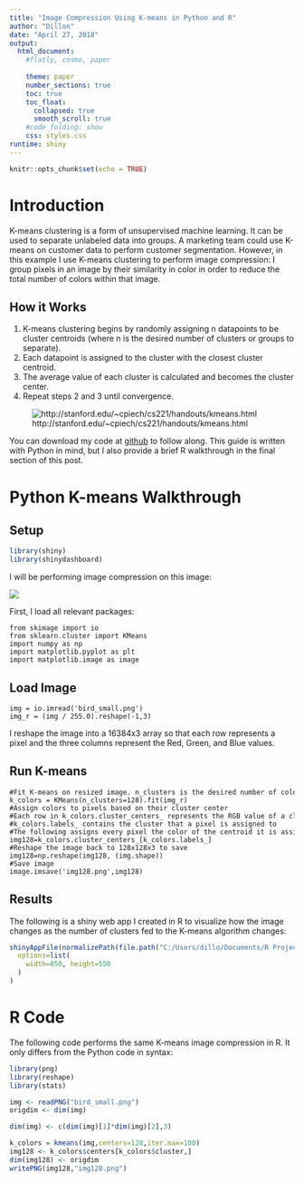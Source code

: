 ```yaml
---
title: "Image Compression Using K-means in Python and R"
author: "Dillon"
date: "April 27, 2018"
output:
  html_document:
    #flatly, cosmo, paper
    
    theme: paper
    number_sections: true
    toc: true
    toc_float:
      collapsed: true
      smooth_scroll: true
    #code_folding: show
    css: styles.css
runtime: shiny
---
```

<style>pre code, pre, code {
  white-space: pre !important;
  max-height: 300px;
  overflow-y: scroll !important;
  word-break: keep-all !important;
  word-wrap: initial !important;
}</style>



```r
knitr::opts_chunk$set(echo = TRUE)
```

# Introduction

K-means clustering is a form of unsupervised machine learning. It can be used to separate unlabeled data into groups. A marketing team could use K-means on customer data to perform customer segmentation. However, in this example I use K-means clustering to perform image compression: I group pixels in an image by their similarity in color in order to reduce the total number of colors within that image.

## How it Works

1. K-means clustering begins by randomly assigning n datapoints to be cluster centroids (where n is the desired number of clusters or groups to separate). 
2. Each datapoint is assigned to the cluster with the closest cluster centroid. 
3. The average value of each cluster is calculated and becomes the cluster center.
4. Repeat steps 2 and 3 until convergence.

![http://stanford.edu/~cpiech/cs221/handouts/kmeans.html](kmeansViz.png)

You can download my code at [github](https://github.com/dilloncamp/Kmeans) to follow along. This guide is written with Python in mind, but I also provide a brief R walkthrough in the final section of this post.

# Python K-means Walkthrough

## Setup

```r
library(shiny)
library(shinydashboard)
```





I will be performing image compression on this image:

![](bird_small.png)

First, I load all relevant packages:

```
from skimage import io
from sklearn.cluster import KMeans
import numpy as np
import matplotlib.pyplot as plt
import matplotlib.image as image
```

## Load Image

```
img = io.imread('bird_small.png')
img_r = (img / 255.0).reshape(-1,3)
```

I reshape the image into a 16384x3 array so that each row represents a pixel and the three columns represent the Red, Green, and Blue values.

## Run K-means

```
#Fit K-means on resized image. n_clusters is the desired number of colors 
k_colors = KMeans(n_clusters=128).fit(img_r)
#Assign colors to pixels based on their cluster center
#Each row in k_colors.cluster_centers_ represents the RGB value of a cluster centroid
#k_colors.labels_ contains the cluster that a pixel is assigned to
#The following assigns every pixel the color of the centroid it is assigned to
img128=k_colors.cluster_centers_[k_colors.labels_]
#Reshape the image back to 128x128x3 to save
img128=np.reshape(img128, (img.shape))
#Save image
image.imsave('img128.png',img128)
```

## Results

The following is a shiny web app I created in R to visualize how the image changes as the number of clusters fed to the K-means algorithm changes:

```r
shinyAppFile(normalizePath(file.path("C:/Users/dillo/Documents/R Projects/kmeans/kmeanschart/app.R")),
  options=list(
    width=850, height=550
  )
)
```

# R Code

The following code performs the same K-means image compression in R. It only differs from the Python code in syntax:

```r
library(png)
library(reshape)
library(stats)

img <- readPNG("bird_small.png")
origdim <- dim(img)

dim(img) <- c(dim(img)[1]*dim(img)[2],3)

k_colors = kmeans(img,centers=128,iter.max=100)
img128 <- k_colors$centers[k_colors$cluster,]
dim(img128) <- origdim
writePNG(img128,"img128.png")
```


